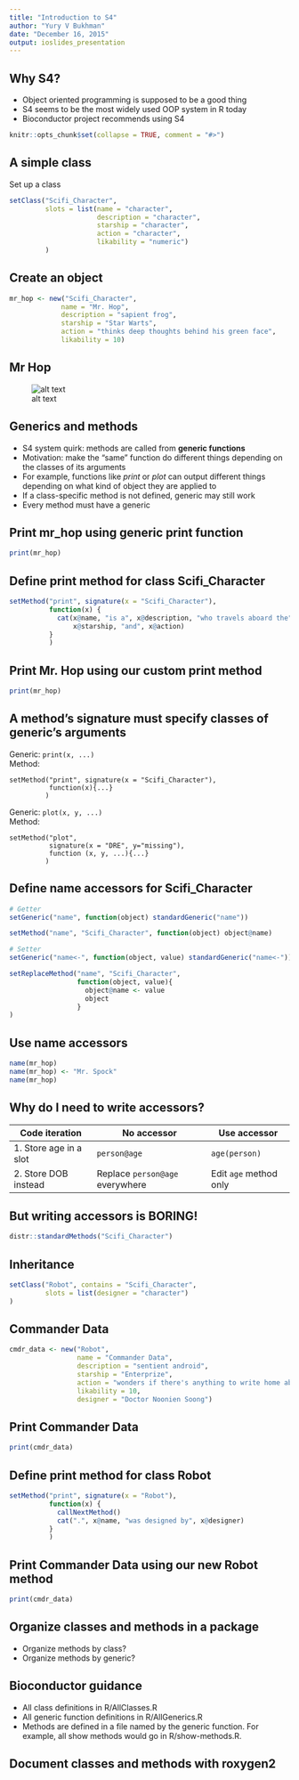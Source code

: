 ```yaml
---
title: "Introduction to S4"
author: "Yury V Bukhman"
date: "December 16, 2015"
output: ioslides_presentation
---
```


## Why S4?
* Object oriented programming is supposed to be a good thing
* S4 seems to be the most widely used OOP system in R today
* Bioconductor project recommends using S4

```r
knitr::opts_chunk$set(collapse = TRUE, comment = "#>")
```

## A simple class
Set up a class
```r
setClass("Scifi_Character", 
         slots = list(name = "character",
                      description = "character",
                      starship = "character",
                      action = "character",
                      likability = "numeric")
         )
```

## Create an object
```r
mr_hop <- new("Scifi_Character",
             name = "Mr. Hop", 
             description = "sapient frog", 
             starship = "Star Warts",
             action = "thinks deep thoughts behind his green face",
             likability = 10)
```

## Mr Hop
![alt text](Mr_Hop.jpg)

## Generics and methods
* S4 system quirk: methods are called from __generic functions__
* Motivation: make the "same" function do different things depending on the classes of its arguments
* For example, functions like _print_ or _plot_ can output different things depending on what kind of object they are applied to
* If a class-specific method is not defined, generic may still work
* Every method must have a generic

## Print mr_hop using generic print function
```r
print(mr_hop)
```

## Define print method for class Scifi_Character
```r
setMethod("print", signature(x = "Scifi_Character"),
          function(x) {
            cat(x@name, "is a", x@description, "who travels aboard the",
                x@starship, "and", x@action)
          }
          )
```

## Print Mr. Hop using our custom print method
```r
print(mr_hop)
```

## A method's signature must specify classes of generic's arguments
Generic: ```print(x, ...)```   
Method: 
```
setMethod("print", signature(x = "Scifi_Character"), 
          function(x){...}
         )
```

Generic: ```plot(x, y, ...)```   
Method:
```
setMethod("plot",
          signature(x = "DRE", y="missing"),
          function (x, y, ...){...}
         )
```

## Define name accessors for Scifi_Character
```r
# Getter
setGeneric("name", function(object) standardGeneric("name"))

setMethod("name", "Scifi_Character", function(object) object@name)

# Setter
setGeneric("name<-", function(object, value) standardGeneric("name<-"))

setReplaceMethod("name", "Scifi_Character", 
                 function(object, value){ 
                   object@name <- value
                   object
                 }
)
```

## Use name accessors
```r
name(mr_hop)
name(mr_hop) <- "Mr. Spock"
name(mr_hop)
```

## Why do I need to write accessors?
Code iteration        |No accessor                    |Use accessor
----------------------|------------------------------ |----------------------
1. Store age in a slot|`person@age`                   |`age(person)`
2. Store DOB instead  |Replace `person@age` everywhere|Edit `age` method only

## But writing accessors is BORING!
```r
distr::standardMethods("Scifi_Character")
```

## Inheritance
```r
setClass("Robot", contains = "Scifi_Character",
         slots = list(designer = "character")
)
```
## Commander Data
```r
cmdr_data <- new("Robot",
                 name = "Commander Data", 
                 description = "sentient android", 
                 starship = "Enterprize",
                 action = "wonders if there's anything to write home about",
                 likability = 10,
                 designer = "Doctor Noonien Soong")
```

## Print Commander Data
```r
print(cmdr_data)
```

## Define print method for class Robot
```r
setMethod("print", signature(x = "Robot"),
          function(x) {
            callNextMethod()
            cat(".", x@name, "was designed by", x@designer)
          }
          )
```

## Print Commander Data using our new Robot method
```r
print(cmdr_data)
```

## Organize classes and methods in a package
* Organize methods by class?
* Organize methods by generic?

## Bioconductor guidance
* All class definitions in R/AllClasses.R
* All generic function definitions in R/AllGenerics.R
* Methods are defined in a file named by the generic function. For example, all show methods would go in R/show-methods.R.

## Document classes and methods with roxygen2
